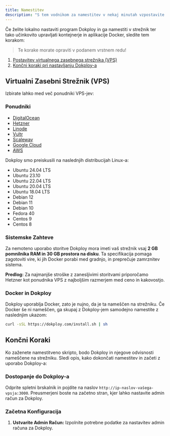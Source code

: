 ```yaml
---
title: Namestitev
description: "S tem vodnikom za namestitev v nekaj minutah vzpostavite in zaženite Dokploy na svojem strežniku."
---
```



Če želite lokalno nastaviti program Dokploy in ga namestiti v strežnik ter tako učinkovito upravljati kontejnerje in aplikacije Docker, sledite tem korakom:

> Te korake morate opraviti v podanem vrstnem redu!

1. [Postavitev virtualnega zasebnega strežnika (VPS)](#virtualni-zasebni-strežnik-vps)
2. [Končni koraki pri nastavljanju Dokploy-a](#končni-koraki)

## Virtualni Zasebni Strežnik (VPS)

Izbirate lahko med več ponudniki VPS-jev:

### Ponudniki

- [DigitalOcean](https://www.digitalocean.com/pricing/droplets#basic-droplets)
- [Hetzner](https://www.hetzner.com/cloud/)
- [Linode](https://www.linode.com/es/pricing/#compute-shared)
- [Vultr](https://www.vultr.com/pricing/#cloud-compute)
- [Scaleway](https://www.scaleway.com/en/pricing/?tags=baremetal,available)
- [Google Cloud](https://cloud.google.com/)
- [AWS](https://aws.amazon.com/ec2/pricing/)

Dokploy smo preiskusili na naslednjih distribucijah Linux-a:

- Ubuntu 24.04 LTS
- Ubuntu 23.10
- Ubuntu 22.04 LTS
- Ubuntu 20.04 LTS
- Ubuntu 18.04 LTS
- Debian 12
- Debian 11
- Debian 10
- Fedora 40
- Centos 9
- Centos 8

### Sistemske Zahteve

Za nemoteno uporabo storitve Dokploy mora imeti vaš strežnik vsaj **2 GB pomnilnika RAM in 30 GB prostora na disku**. Ta specifikacija pomaga zagotoviti vire, ki jih Docker porabi med gradnjo, in preprečuje zamrznitev sistema.



<Callout>**Predlog:** Za najmanjše stroške z zanesljivimi storitvami priporočamo Hetzner kot ponudnika VPS z najboljšim razmerjem med ceno in kakovostjo.</Callout>


### Docker in Dokploy

Dokploy uporablja Docker, zato je nujno, da je ta nameščen na strežniku. Če Docker še ni nameščen, ga skupaj z Dokploy-jem samodejno namestite z naslednjim ukazom:

```bash
curl -sSL https://dokploy.com/install.sh | sh
```

## Končni Koraki

Ko zaženete namestitveno skripto, bodo Dokploy in njegove odvisnosti nameščene na strežniku. Sledi opis, kako dokončati namestitev in začeti z uporabo Dokploy-a:

### Dostopanje do Dokploy-a

Odprite spletni brskalnik in pojdite na naslov `http://ip-naslov-vašega-vpsja:3000`. Preusmerjeni boste na začetno stran, kjer lahko nastavite admin račun za Dokploy.

### Začetna Konfiguracija

1. **Ustvarite Admin Račun:** Izpolnite potrebne podatke za nastavitev admin računa za Dokploy.

 <ImageZoom  src="/assets/images/setup.png" width={1300} height={630} alt='home og image' className="rounded-lg" />